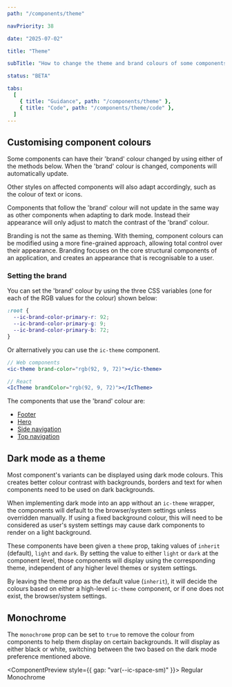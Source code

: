 ```yaml
---
path: "/components/theme"

navPriority: 38

date: "2025-07-02"

title: "Theme"

subTitle: "How to change the theme and brand colours of some components."

status: "BETA"

tabs:
  [
    { title: "Guidance", path: "/components/theme" },
    { title: "Code", path: "/components/theme/code" },
  ]
---
```



## Customising component colours

Some components can have their 'brand' colour changed by using either of the methods below. When the 'brand' colour is changed, components will automatically update.

Other styles on affected components will also adapt accordingly, such as the colour of text or icons.

Components that follow the 'brand' colour will not update in the same way as other components when adapting to dark mode. Instead their appearance will only adjust to match the contrast of the 'brand' colour.

Branding is not the same as theming. With theming, component colours can be modified using a more fine-grained approach, allowing total control over their appearance. Branding focuses on the core structural components of an application, and creates an appearance that is recognisable to a user.

### Setting the brand

You can set the 'brand' colour by using the three CSS variables (one for each of the RGB values for the colour) shown below:

```css
:root {
  --ic-brand-color-primary-r: 92;
  --ic-brand-color-primary-g: 9;
  --ic-brand-color-primary-b: 72;
}
```

Or alternatively you can use the `ic-theme` component.

```jsx
// Web components
<ic-theme brand-color="rgb(92, 9, 72)"></ic-theme>

// React
<IcTheme brandColor="rgb(92, 9, 72)"></IcTheme>
```

The components that use the 'brand' colour are:

- [Footer](/components/footer)
- [Hero](/components/hero)
- [Side navigation](/components/side-navigation)
- [Top navigation](/components/top-navigation)

## Dark mode as a theme

Most component's variants can be displayed using dark mode colours. This creates better colour contrast with backgrounds, borders and text for when components need to be used on dark backgrounds.

When implementing dark mode into an app without an `ic-theme` wrapper, the components will default to the browser/system settings unless overridden manually. If using a fixed background colour, this will need to be considered as user's system settings may cause dark components to render on a light background.

These components have been given a `theme` prop, taking values of `inherit` (default), `light` and `dark`. By setting the value to either `light` or `dark` at the component level, those components will display using the corresponding theme, independent of any higher level themes or system settings.

By leaving the theme prop as the default value (`inherit`), it will decide the colours based on either a high-level `ic-theme` component, or if one does not exist, the browser/system settings.

## Monochrome

The `monochrome` prop can be set to `true` to remove the colour from components to help them display on certain backgrounds. It will display as either black or white, switching between the two based on the dark mode preference mentioned above.

<ComponentPreview style={{ gap: "var(--ic-space-sm)" }}>
  <IcButton>Regular</IcButton>
  <IcButton monochrome>Monochrome</IcButton>
</ComponentPreview>
